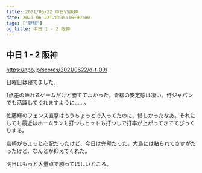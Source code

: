 ```yaml
---
title: 2021/06/22 中日VS阪神
date: 2021-06-22T20:35:16+09:00
tags: ["野球"]
og_title: 中日 1 - 2 阪神
---
```


## 中日 1 - 2 阪神

https://npb.jp/scores/2021/0622/d-t-09/


日曜日は寝てました。

1点差の痺れるゲームだけど勝ててよかった。青柳の安定感は凄い。侍ジャパンでも活躍してくれますように……。

佐藤輝のフェンス直撃はもうちょっとで入ってたのに、惜しかったなあ。それにしても最近はホームランも打つしヒットも打つしで打率が上がってきててびっくりする。

岩崎がちょっと心配だったけど、今日は完璧だった。大島には粘られてさすがだったけど、なんとか抑えてくれた。

明日はもっと大量点で勝ってほしいところ。